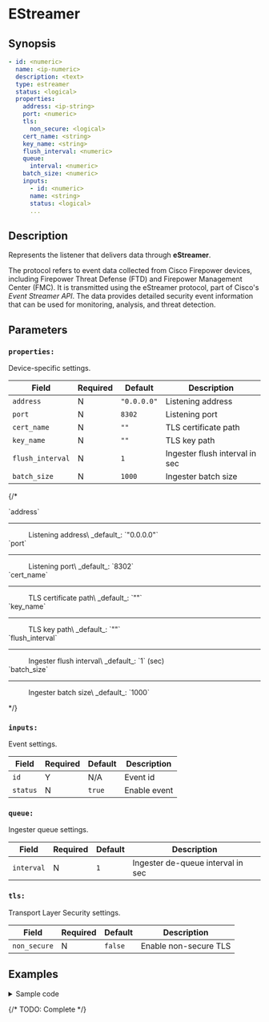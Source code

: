 
# EStreamer

## Synopsis

```yaml {5}
- id: <numeric>
  name: <ip-numeric>
  description: <text>
  type: estreamer
  status: <logical>
  properties:
    address: <ip-string>
    port: <numeric>
    tls:
      non_secure: <logical>
    cert_name: <string>
    key_name: <string>
    flush_interval: <numeric>
    queue:
      interval: <numeric>
    batch_size: <numeric>
    inputs:
      - id: <numeric>
      name: <string>
      status: <logical>
      ...
```

## Description

Represents the listener that delivers data through **eStreamer**.

The protocol refers to event data collected from Cisco Firepower devices, including Firepower Threat Defense (FTD) and Firepower Management Center (FMC). It is transmitted using the eStreamer protocol, part of Cisco's _Event Streamer API_. The data provides detailed security event information that can be used for monitoring, analysis, and threat detection.

## Parameters

<BasicConfig />

### `properties:`

Device-specific settings.

|Field|Required|Default|Description|
|---|---|---|---|
|`address`|N|`"0.0.0.0"`|Listening address|
|`port`|N|`8302`|Listening port|
|`cert_name`|N|`""`|TLS certificate path|
|`key_name`|N|`""`|TLS key path|
|`flush_interval`|N|`1`|Ingester flush interval in sec|
|`batch_size`|N|`1000`|Ingester batch size|

{/* <dl>
  <dt>`address`</dt>
  <hr style={{margin: "0px"}}/>
  <dd>Listening address\
  _default_: `"0.0.0.0"`</dd>

  <dt>`port`</dt>
  <hr style={{margin: "0px"}}/>
  <dd>Listening port\
  _default_: `8302`</dd>

  <dt>`cert_name`</dt>
  <hr style={{margin: "0px"}}/>
  <dd>TLS certificate path\
  _default_: `""`</dd>

  <dt>`key_name`</dt>
  <hr style={{margin: "0px"}}/>
  <dd>TLS key path\
  _default_: `""`</dd>

  <dt>`flush_interval`</dt>
  <hr style={{margin: "0px"}}/>
  <dd>Ingester flush interval\
  _default_: `1` (sec)</dd>

  <dt>`batch_size`</dt>
  <hr style={{margin: "0px"}}/>
  <dd>Ingester batch size\
  _default_: `1000`</dd>
</dl> */}

### `inputs:`

Event settings.

|Field|Required|Default|Description|
|---|---|---|---|
|`id`|Y|N/A|Event id|
|`status`|N|`true`|Enable event|

### `queue:`

Ingester queue settings.

|Field|Required|Default|Description|
|---|---|---|---|
|`interval`|N|`1`|Ingester de-queue interval in sec|

### `tls:`

Transport Layer Security settings.

|Field|Required|Default|Description|
|---|---|---|---|
|`non_secure`|N|`false`|Enable non-secure TLS|

## Examples

<details>
<summary>Sample code</summary>
```yaml
devices:
  - id: 324342342
    name: 127.0.0.1
    description: estreamer
    type: estreamer
    status: false
    properties:
      address: "0.0.0.0"
      port: 8302
      tls:
        non_secure: false
      cert_name: ""
      key_name: ""
      reuse: false
      flush_interval: 1
      queue:
        interval: 1
      batch_size: 1000
      inputs:
        - id: 102
          name: eStreamer Connection Events
          status: true
        - id: 103
          name: eStreamer File Events
          status: true
        - id: 104
          name: eStreamer Malware Events
          status: true
        - id: 106
          name: eStreamer Intrusion Events
          status: true
```
</details>

{/* TODO: Complete */}